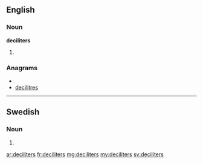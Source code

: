 ==English==

===Noun===
'''deciliters'''

# {{plural of|[[deciliter]]}}

===Anagrams===
* {{alphagram|cdeeiilrst}}
* [[decilitres#English|decilitres]]

----

==Swedish==

===Noun===
{{infl|sv|noun form}}

# {{sv-noun-form-indef-gen|deciliter}}

[[ar:deciliters]]
[[fr:deciliters]]
[[mg:deciliters]]
[[my:deciliters]]
[[sv:deciliters]]